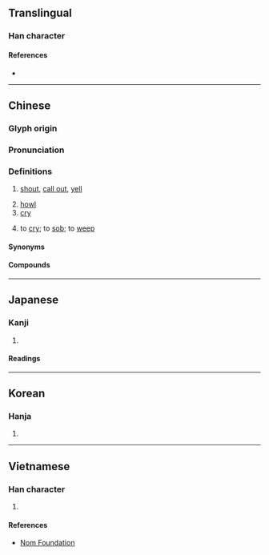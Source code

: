 {{character info/new}}
==Translingual==

===Han character===
{{Han char|rn=30|rad=口|as=09|sn=12|four=63050|canj=RIHR|ids=⿰口咸}}

====References====
* {{Han ref|kx=0197.330|dkj=03916|dj=0419.110|hdz=10651.110|uh=558A|ud=21898|bh=B3DB|bd=46043}}

----

==Chinese==
{{zh-forms}}

===Glyph origin===
{{Han etym}}

===Pronunciation===
{{zh-pron
|m=hǎn
|m-s=
|c=haam3,ham6
|c-t=
|g=
|h=pfs=ham/hêm
|j=
|mb=hǎng
|md=
|mn=ml:hám/hán/hiàm
|mn_note=hám - literary; hán/hiàm - vernacular (俗)
|mn-t=ham3
|w=2he
|x=
|ma=y
|mc=y
|oc=y
|cat=v
}}

===Definitions===
{{zh-hanzi}}

# [[shout]], [[call out]], [[yell]]
#: {{zh-x|喊叫|to shout; to cry out}}
# [[howl]]
# [[cry]]
# {{lb|zh|Cantonese}} to [[cry]]; to [[sob]]; to [[weep]]
#: {{zh-x|喊 都 冇 眼淚|to '''cry''' without shedding tears|C}}

====Synonyms====
{{zh-dial|哭}}

====Compounds====
{{zh-der|喊人|大喊大叫|喊話|人喊馬嘶|喊殺|喊叫|喊聲|大喊|呼喊|喊七叫八|嚎天喊地|叫喊|喊口令|嘶喊|吶喊|哭喊|喊殺連天|喊嗓子|喊聲震天|喊堂威|喊冤叫屈|喊價|喊冤|大呼小喊|空喊|發喊連天|搖旗吶喊|歪嘴喊人|高喊|賊喊捉賊}}

{{zh-cat|Beginning}}

----

==Japanese==

===Kanji===
{{ja-kanji|grade=|rs=口09}}

# {{defn|lang=ja|sort=口09}}

====Readings====
{{ja-readings
|goon=かん
|kanon=かん
|kun=さけ-ぶ}}

----

==Korean==

===Hanja===
{{ko-hanja|hangeul=함|mr=ham}}

# {{defn|lang=ko|sort=口09}}

----

==Vietnamese==

===Han character===
{{vi-hantu|hảm|rs=口09}}

# {{defn|lang=vi|sort=口09}}

====References====
* [http://nomfoundation.org/common/nom_details.php?codepoint=558a Nom Foundation]